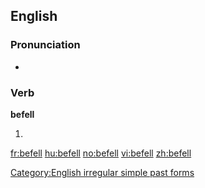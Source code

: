 ==English==

===Pronunciation===
* {{IPA|/'bEfel/}}
*: {{rhymes|ɛl}}

===Verb===
'''befell'''

# {{simple past of|[[befall]]}}

[[Category:English irregular simple past forms]]

[[fr:befell]]
[[hu:befell]]
[[no:befell]]
[[vi:befell]]
[[zh:befell]]